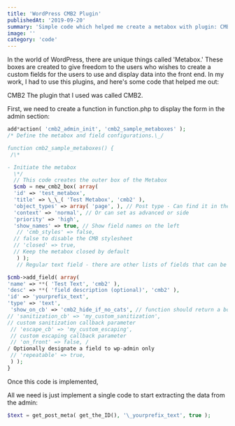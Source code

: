 ```yaml
---
title: 'WordPress CMB2 Plugin'
publishedAt: '2019-09-20'
summary: 'Simple code which helped me create a metabox with plugin: CMB2 in WordPress.'
image: ''
category: 'code'
---
```


In the world of WordPress, there are unique things called 'Metabox.' These boxes are created to give freedom to the users who wishes to create a custom fields for the users to use and display data into the front end. In my work, I had to use this plugins, and here's some code that helped me out:

CMB2
The plugin that I used was called CMB2.

First, we need to create a function in function.php to display the form in the admin section:

```php
add*action( 'cmb2_admin_init', 'cmb2_sample_metaboxes' );
/* Define the metabox and field configurations.\_/

function cmb2_sample_metaboxes() {
 /\*

- Initiate the metabox
  \*/
  // This code creates the outer box of the Metabox
  $cmb = new_cmb2_box( array(
  'id' => 'test_metabox',
  'title' => \_\_( 'Test Metabox', 'cmb2' ),
  'object_types' => array( 'page', ), // Post type - Can find it in the url
  'context' => 'normal', // Or can set as advanced or side
  'priority' => 'high',
  'show_names' => true, // Show field names on the left
   // 'cmb_styles' => false,
  // false to disable the CMB stylesheet
  // 'closed' => true,
  // Keep the metabox closed by default
   ) );
   // Regular text field - there are other lists of fields that can be implemented

$cmb->add_field( array(
'name' => **( 'Test Text', 'cmb2' ),
'desc' => **( 'field description (optional)', 'cmb2' ),
'id' => 'yourprefix_text',
'type' => 'text',
 'show_on_cb' => 'cmb2_hide_if_no_cats', // function should return a bool value
// 'sanitization_cb' => 'my_custom_sanitization',
// custom sanitization callback parameter
 // 'escape_cb' => 'my_custom_escaping',
 // custom escaping callback parameter
 // 'on_front' => false, /
/ Optionally designate a field to wp-admin only
 // 'repeatable' => true,
 ) );
}
```

Once this code is implemented,

All we need is just implement a single code to start extracting the data from the admin:

```php
$text = get_post_meta( get_the_ID(), '\_yourprefix_text', true );
```

